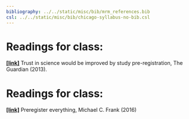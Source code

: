 ```yaml
---
bibliography: ../../static/misc/bib/mrm_references.bib
csl: ../../static/misc/bib/chicago-syllabus-no-bib.csl
---
```


# Readings for class:
[**[link]**](https://www.theguardian.com/science/blog/2013/jun/05/trust-in-science-study-pre-registration) Trust in science would be improved by study pre-registration, The Guardian (2013).

# Readings for class:
[**[link]**](http://babieslearninglanguage.blogspot.com/2016/07/preregister-everything.html
) Preregister everything, Michael C. Frank (2016)



